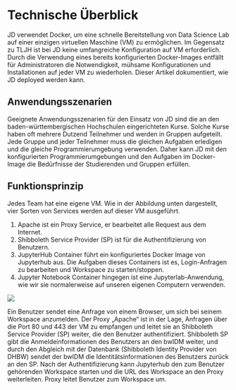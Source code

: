 # Technische Überblick 
JD verwendet Docker, um eine schnelle Bereitstellung von Data Science Lab auf einer einzigen virtuellen Maschine (VM) zu ermöglichen. 
Im Gegensatz zu TLJH ist bei JD keine umfangreiche Konfiguration auf VM erforderlich. 
Durch die Verwendung eines bereits konfigurierten Docker-Images entfällt für Administratoren die Notwendigkeit, mühsame Konfigurationen und Installationen auf jeder VM zu wiederholen. 
Dieser Artikel dokumentiert, wie JD deployed werden kann. 

## Anwendungsszenarien
Geeignete Anwendungsszenarien für den Einsatz von JD sind die an den baden-württembergischen Hochschulen eingerichteten Kurse. Solche Kurse haben oft mehrere Dutzend Teilnehmer und werden in Gruppen aufgeteilt. Jede Gruppe und jeder Teilnehmer muss die gleichen Aufgaben erledigen und die gleiche Programmierumgebung verwenden. Daher kann JD mit den konfigurierten Programmierumgebungen und den Aufgaben im Docker-Image die Bedürfnisse der Studierenden und Gruppen erfüllen.

## Funktionsprinzip
Jedes Team hat eine eigene VM. Wie in der Abbildung unten dargestellt, vier Sorten von Services werden auf dieser VM ausgeführt. 
1.	Apache ist ein Proxy Service, er bearbeitet alle Request aus dem Internet.
2.	Shibboleth Service Provider (SP) ist für die Authentifizierung von Benutzern.
3.	JupyterHub Container führt ein konfiguriertes Docker Image von Jupyterhub aus. Die Aufgaben dieses Containers ist es, Login-Anfragen zu bearbeiten und Workspace zu starten/stoppen. 
4.	Jupyter Notebook Container hingegen ist eine Jupyterlab-Anwendung, wie wir sie normalerweise auf unseren eigenen Computern verwenden. 

![](../../Images/Ab25.png)

Ein Benutzer sendet eine Anfrage von einem Browser, um sich bei seinem Workspace anzumelden. Der Proxy „Apache“ ist in der Lage, Anfragen über die Port 80 und 443 der VM zu empfangen und leitet sie an Shibboleth Service Provider (SP) weiter, die den Benutzer authentifiziert. Shibboleth SP gibt die Anmeldeinformationen des Benutzers an den bwIDM weiter, und durch den Abgleich mit der Datenbank (Shibboleth Identity Provider von DHBW) sendet der bwIDM die Identitätsinformationen des Benutzers zurück an den SP. Nach der Authentifizierung kann Jupyterhub den zum Benutzer gehörenden Workspace starten und die URL des Workspace an den Proxy weiterleiten. Proxy leitet Benutzer zum Workspace um.